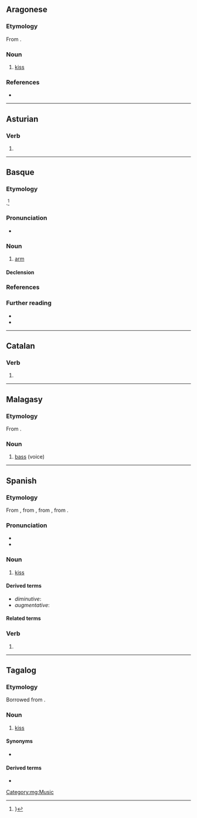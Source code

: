 {{also|besó|běšo}}
==Aragonese==

===Etymology===
From {{inh|an|la|basium}}.

===Noun===
{{an-noun|m|besos}}

# [[kiss]]

===References===
* {{R:DBLA}}

----

==Asturian==

===Verb===
{{ast-verb form}}

# {{inflection of|ast|besar||1|s|pres|ind}}

----

==Basque==

{{picdic|image=Arm_flex_supinate.jpg
|width=240
|height=310
|labels=
{{picdiclabel|eu|color=white|fontsize=12|posx=290|posy=190|link=sorbalda|align=right}}
{{picdiclabel|eu|color=white|fontsize=12|posx=150|posy=240|link=besondo}}
{{picdiclabel|eu|color=white|fontsize=12|posx=60|posy=235|link=ukondu}}
{{picdiclabel|eu|color=white|fontsize=12|posx=95|posy=150|link=besaurre}}
{{picdiclabel|eu|color=white|fontsize=12|posx=200|posy=90|link=eskumutur|align=right}}
{{picdiclabel|eu|color=white|fontsize=12|posx=170|posy=65|link=esku}}
|detail1=Click on labels in the image}}

===Etymology===
{{unk|eu}}.<ref>{{R:EDB|137}}}</ref>

===Pronunciation===
* {{eu-IPA}}

===Noun===
{{eu-noun|in}}

# [[arm]]

====Declension====
{{eu-decl-noun|ending=V|form=inanim}}

===References===
<references/>

===Further reading===
* {{R:EH}}
* {{R:OEH}}

----

==Catalan==

===Verb===
{{head|ca|verb form}}

# {{ca-verb form of|p=1|n=sg|t=pres|m=ind|besar}}

----

==Malagasy==

===Etymology===
From {{bor|mg|en|bass}}.

===Noun===
{{head|mg|nouns}}

# [[bass]] (voice)

[[Category:mg:Music]]

----

==Spanish==

===Etymology===
From {{inh|es|osp|-}}, from {{inh|es|VL.||*baisu(m)}}, from {{inh|es|la|bāsium}}, from {{der|es|ine-pro|*bu}}.

===Pronunciation===
* {{es-IPA}}
* {{hyph|es|be|so}}

===Noun===
{{es-noun|m}}

# [[kiss]]

====Derived terms====
* ''diminutive'': '''{{l|es|besito}}'''
* ''augmentative'': '''{{l|es|besote}}'''
{{col3|es
|beso blanco
|beso con lengua
|beso francés
|beso negro
|comer a besos
}}

====Related terms====
{{rel3
|es|besar
|besucar
|besuquear
}}

===Verb===
{{head|es|verb form}}

# {{es-verb form of|ending=ar|mood=indicative|tense=present|pers=1|number=singular|besar}}

----

==Tagalog==

===Etymology===
Borrowed from {{bor|tl|es|beso}}.

===Noun===
{{head|tl|noun}}

# [[kiss]]

====Synonyms====
* {{l|tl|halik}}

====Derived terms====
* {{l|tl|bumeso}}